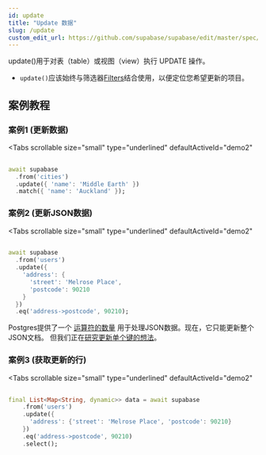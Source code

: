 ```yaml
---
id: update
title: "Update 数据"
slug: /update
custom_edit_url: https://github.com/supabase/supabase/edit/master/spec/supabase_dart_v1.yml
---
```


update()用于对表（table）或视图（view）执行 UPDATE 操作。


* `update()`应该始终与筛选器[Filters](/docs/reference/dart/using-filters)结合使用，以便定位您希望更新的项目。


## 案例教程
### 案例1 (更新数据)

<Tabs
  scrollable
  size="small"
  type="underlined"
  defaultActiveId="demo2"
>

<TabPanel id="demo2" label="使用方法">

```dart
                                                                              
await supabase
  .from('cities')
  .update({ 'name': 'Middle Earth' })
  .match({ 'name': 'Auckland' });
```
</TabPanel>

</Tabs>


### 案例2 (更新JSON数据)

<Tabs
  scrollable
  size="small"
  type="underlined"
  defaultActiveId="demo2"
>

<TabPanel id="demo2" label="使用方法">

```dart
                                                                              
await supabase
  .from('users')
  .update({
    'address': {
      'street': 'Melrose Place',
      'postcode': 90210
    }
  })
  .eq('address->postcode', 90210);
```
</TabPanel>

<TabPanel id="demo4" label="注意事项">

Postgres提供了一个 
[运算符的数量](https://www.postgresql.org/docs/current/functions-json.html) 
用于处理JSON数据。现在，它只能更新整个JSON文档。
但我们正在[研究更新单个键的想法](https://github.com/PostgREST/postgrest/issues/465)。


</TabPanel>

</Tabs>


### 案例3 (获取更新的行)

<Tabs
  scrollable
  size="small"
  type="underlined"
  defaultActiveId="demo2"
>

<TabPanel id="demo2" label="使用方法">

```dart
                                                                              
final List<Map<String, dynamic>> data = await supabase
    .from('users')
    .update({
      'address': {'street': 'Melrose Place', 'postcode': 90210}
    })
    .eq('address->postcode', 90210)
    .select();
```
</TabPanel>
</Tabs>

